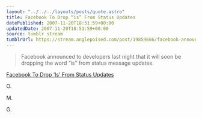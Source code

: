 ```yaml
---
layout: "../../../layouts/posts/quote.astro"
title: Facebook To Drop “is” From Status Updates
datePublished: 2007-11-20T18:51:59+00:00
updatedDate: 2007-11-20T18:51:59+00:00
source: tumblr stream
tumblrUrl: https://stream.anglepoised.com/post/19859666/facebook-announced-to-developers-last-night-that
---
```


> Facebook announced to developers last night that it will soon be dropping the word &ldquo;is&rdquo; from status message updates.

[Facebook To Drop ‘Is’ From Status Updates](http://www.readwriteweb.com/archives/facebook_to_drop_is_from_status.php)

O.

M.

G.

